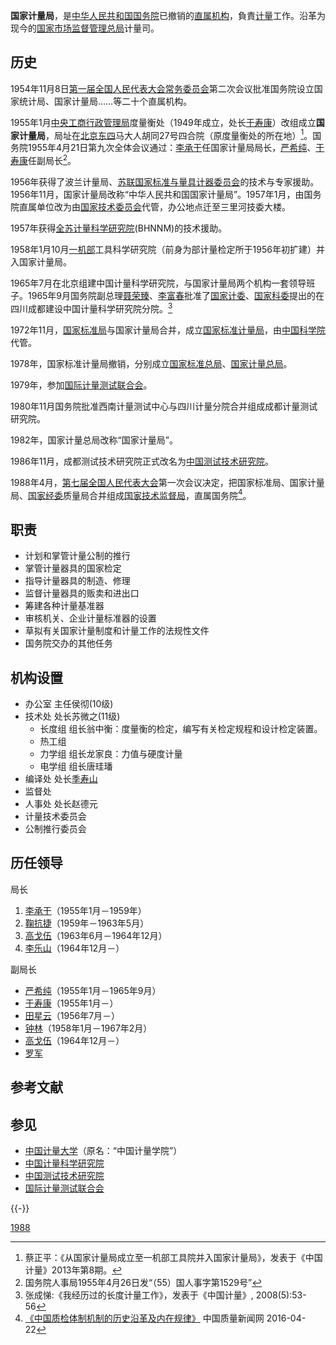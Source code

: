 {{Infobox PRCG
|机构名称= 国家计量局
|标志1=National Emblem of the People's Republic of China.svg
|职位1=局长
|人员1=  
|职位2=副局長
|人员2=
|上级机构=[[中华人民共和国国务院|中华人民共和国国务院]]
|机构类型=[[国务院直属机构|国务院直属机构]]
|行政级别=副部级
|地址1=[[北京市|北京市]]
|成立时间=1955年1月
|撤销时间=1988年4月
|前身=[[中央技术管理局|中央技术管理局]]度量衡处
|接替者= [[国家技术监督局|国家技术监督局]]
|A= 
|a=
}}

'''国家计量局'''，是[[中华人民共和国国务院|中华人民共和国国务院]]已撤销的[[国务院直属机构|直属机构]]，負責[[计量|计量]]工作。沿革为现今的[[国家市场监督管理总局|国家市场监督管理总局]]计量司。

==历史==
1954年11月8日[[第一届全国人民代表大会常务委员会|第一届全国人民代表大会常务委员会]]第二次会议批准国务院设立国家统计局、国家计量局……等二十个直属机构。 

1955年1月[[中央工商行政管理局|中央工商行政管理局]]度量衡处（1949年成立，处长[[于寿康|于寿康]]）改组成立'''国家计量局'''，局址在[[北京市东四|北京东四]]马大人胡同27号四合院（原度量衡处的所在地）<ref>蔡正平：《从国家计量局成立至一机部工具院并入国家计量局》，发表于《中国计量》2013年第8期。 </ref>。国务院1955年4月21日第九次全体会议通过：[[李承干|李承干]]任国家计量局局长，[[严希纯|严希纯]]、[[于寿康|于寿康]]任副局长<ref>国务院人事局1955年4月26日发“（55）国人事字第1529号”</ref>。
   
1956年获得了波兰计量局、[[苏联国家标准与量具计器委员会|苏联国家标准与量具计器委员会]]的技术与专家援助。 1956年11月，国家计量局改称“中华人民共和国国家计量局”。1957年1月，由国务院直属单位改为由[[中华人民共和国国家技术委员会|国家技术委员会]]代管，办公地点迁至三里河技委大楼。

1957年获得[[全苏计量科学研究院|全苏计量科学研究院]](BHNNM)的技术援助。
 
1958年1月10月[[一机部|一机部]]工具科学研究院（前身为部计量检定所于1956年初扩建）并入国家计量局。 
 
1965年7月在北京组建中国计量科学研究院，与国家计量局两个机构一套领导班子。1965年9月国务院副总理[[聂荣臻|聂荣臻]]、[[李富春|李富春]]批准了[[国家计委|国家计委]]、[[国家科委|国家科委]]提出的在四川成都建设中国计量科学研究院分院。<ref>张成悌:《我经历过的长度计量工作》，发表于《中国计量》, 2008(5):53-56</ref>

1972年11月，[[国家标准局|国家标准局]]与国家计量局合并，成立[[国家标准计量局|国家标准计量局]]，由[[中国科学院|中国科学院]]代管。

1978年，国家标准计量局撤销，分别成立[[国家标准总局|国家标准总局]]、[[国家计量总局|国家计量总局]]。

1979年，参加[[国际计量测试联合会|国际计量测试联合会]]。

1980年11月国务院批准西南计量测试中心与四川计量分院合并组成成都计量测试研究院。

1982年，国家计量总局改称“国家计量局”。

1986年11月，成都测试技术研究院正式改名为[[中国测试技术研究院|中国测试技术研究院]]。
 
1988年4月，[[第七届全国人民代表大会|第七届全国人民代表大会]]第一次会议决定，把国家标准局、国家计量局、[[国家经委|国家经委]]质量局合并组成[[国家技术监督局|国家技术监督局]]，直属国务院<ref>[http://www.cqn.com.cn/zggmsb/content/2016-04/22/content_2837612.htm 《中国质检体制机制的历史沿革及内在规律》] {{Wayback|url=http://www.cqn.com.cn/zggmsb/content/2016-04/22/content_2837612.htm |date=20170305002519 }} 中国质量新闻网 2016-04-22</ref>。

== 职责 ==
* 计划和掌管计量公制的推行
* 掌管计量器具的国家检定
* 指导计量器具的制造、修理
* 监督计量器具的贩卖和进出口
* 筹建各种计量基准器
* 审核机关、企业计量标准器的设置
* 草拟有关国家计量制度和计量工作的法规性文件
* 国务院交办的其他任务

== 机构设置 ==
* 办公室 主任侯彻(10级)
* 技术处 处长苏微之(11级)
** 长度组 组长翁中衡：度量衡的检定，编写有关检定规程和设计检定装置。
** 热工组
** 力学组 组长龙家良：力值与硬度计量
** 电学组 组长唐珪璠
* 编译处 处长[[季寿山|季寿山]]
* 监督处
* 人事处 处长赵德元 
* 计量技术委员会
* 公制推行委员会

== 历任领导 ==
{{col-begin}}
{{col-2}}
; 局长 
# [[李承干|李承干]]（1955年1月－1959年） 
# [[鞠抗捷|鞠抗捷]]（1959年－1963年5月）
# [[高戈伍|高戈伍]]（1963年6月－1964年12月）
# [[李乐山|李乐山]]（1964年12月－）

{{col-2}}
; 副局长
* [[严希纯|严希纯]]（1955年1月－1965年9月）
* [[于寿康|于寿康]]（1955年1月－）
* [[田星云|田星云]]（1956年7月－）
* [[钟林|钟林]]（1958年1月－1967年2月）
* [[高戈伍|高戈伍]]（1964年12月－）
* [[罗军|罗军]]
{{col-end}}

== 参考文献 ==
{{Reflist|30em}}
 
== 参见 ==
{{Portal|中华人民共和国}}
* [[中国计量大学|中国计量大学]]（原名：“中国计量学院”）
* [[中国计量科学研究院|中国计量科学研究院]]
* [[中国测试技术研究院|中国测试技术研究院]]
* [[国际计量测试联合会|国际计量测试联合会]]

{{-}}
{{国务院/1|直属机构}} 
{{国务院/2|直属机构}} 
{{国务院/3|直属机构}}

[[Category:已撤销的副部级国务院直属机构|1988]]